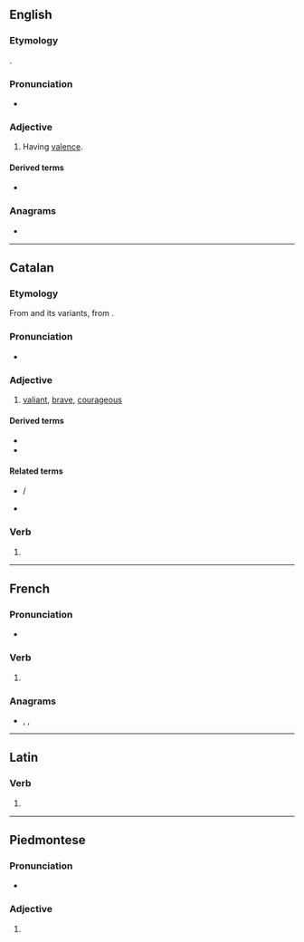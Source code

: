 {{also|-valent}}
==English==

===Etymology===
{{back-formation|en|valence}}.

===Pronunciation===
* {{IPA|en|/ˈveɪlənt/}}

===Adjective===
{{en-adj}}

# {{lb|en|chemistry|linguistics}} Having [[valence]].

====Derived terms====
* {{l|en|-valent}}

===Anagrams===
* {{anagrams|en|a=aelntv|Levant|levant|vental}}

----

==Catalan==

===Etymology===
From {{inh|ca|pro|valen}} and its variants, from {{inh|ca|la|valens|valēns, valentem}}.

===Pronunciation===
* {{ca-IPA}}

===Adjective===
{{ca-adj}}

# [[valiant]], [[brave]], [[courageous]]

====Derived terms====
* {{l|ca|valentament}}
* {{l|ca|valentia}}

====Related terms====
* {{l|ca|valer}} / {{l|ca|valdre}}
* {{l|ca|valor}}

===Verb===
{{head|ca|verb form}}

# {{ca-verb form of|t=pres|m=ptc|valer}}

----

==French==

===Pronunciation===
* {{audio|fr|LL-Q150 (fra)-DenisdeShawi-valent.wav|Audio (CAN)}}

===Verb===
{{head|fr|verb form}}

# {{inflection of|fr|valoir||3|p|pres|ind|;|3|p|pres|sub}}

===Anagrams===
* {{l|fr|lavent}}, {{l|fr|Levant}}, {{l|fr|levant}}

----

==Latin==

===Verb===
{{la-verb-form|valent}}

# {{inflection of|la|valeō||3|p|pres|actv|indc}}

----

==Piedmontese==

===Pronunciation===
* {{IPA|pms|/vaˈlɛŋt/}}

===Adjective===
{{head|pms|adjective}}

# {{rfdef|pms}}